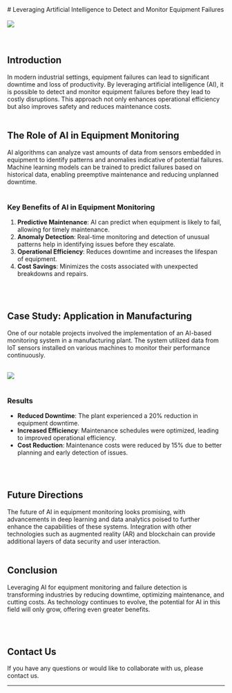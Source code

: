 

<div className={styles.text}>
# Leveraging Artificial Intelligence to Detect and Monitor Equipment Failures
<br/>
<br/>


<img  className={styles.imgStyle} src ="/img/Responding-to-Agitation-Agression-in-Dementia(1).jpg"/>
<br/>
<br/>
<br/>

## Introduction

In modern industrial settings, equipment failures can lead to significant downtime and loss of productivity. By leveraging artificial intelligence (AI), it is possible to detect and monitor equipment failures before they lead to costly disruptions. This approach not only enhances operational efficiency but also improves safety and reduces maintenance costs.
<br/>
<br/>

## The Role of AI in Equipment Monitoring

AI algorithms can analyze vast amounts of data from sensors embedded in equipment to identify patterns and anomalies indicative of potential failures. Machine learning models can be trained to predict failures based on historical data, enabling preemptive maintenance and reducing unplanned downtime.
<br/>
<br/>

### Key Benefits of AI in Equipment Monitoring

1. **Predictive Maintenance**: AI can predict when equipment is likely to fail, allowing for timely maintenance.
2. **Anomaly Detection**: Real-time monitoring and detection of unusual patterns help in identifying issues before they escalate.
3. **Operational Efficiency**: Reduces downtime and increases the lifespan of equipment.
4. **Cost Savings**: Minimizes the costs associated with unexpected breakdowns and repairs.
<br/>
<br/>

## Case Study: Application in Manufacturing

One of our notable projects involved the implementation of an AI-based monitoring system in a manufacturing plant. The system utilized data from IoT sensors installed on various machines to monitor their performance continuously. 
<br/>
<br/>

<img    src="/img/Responding-to-Agitation-Agression-in-Dementia(2).png"/>
<br/>
<br/>


### Results

- **Reduced Downtime**: The plant experienced a 20% reduction in equipment downtime.
- **Increased Efficiency**: Maintenance schedules were optimized, leading to improved operational efficiency.
- **Cost Reduction**: Maintenance costs were reduced by 15% due to better planning and early detection of issues.


<br/>
<br/>

## Future Directions

The future of AI in equipment monitoring looks promising, with advancements in deep learning and data analytics poised to further enhance the capabilities of these systems. Integration with other technologies such as augmented reality (AR) and blockchain can provide additional layers of data security and user interaction.
<br/>
<br/>

## Conclusion

Leveraging AI for equipment monitoring and failure detection is transforming industries by reducing downtime, optimizing maintenance, and cutting costs. As technology continues to evolve, the potential for AI in this field will only grow, offering even greater benefits.


<br/>
<br/>

## Contact Us

If you have any questions or would like to collaborate with us, please contact us.

---
</div>


